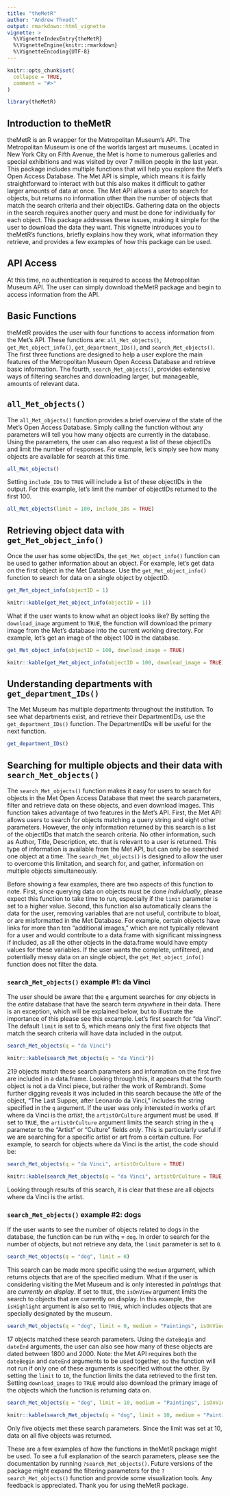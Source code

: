 ```yaml
---
title: "theMetR"
author: "Andrew Thvedt"
output: rmarkdown::html_vignette
vignette: >
  %\VignetteIndexEntry{theMetR}
  %\VignetteEngine{knitr::rmarkdown}
  %\VignetteEncoding{UTF-8}
---
```


```r
knitr::opts_chunk$set(
  collapse = TRUE,
  comment = "#>"
)
```

```r
library(theMetR)
```

## Introduction to theMetR
theMetR is an R wrapper for the Metropolitan Museum's API. The Metropolitan Museum is one of the worlds largest art museums. Located in New York City on Fifth Avenue, the Met is home to numerous galleries and special exhibitions and was visited by over 7 million people in the last year. This package includes multiple functions that will help you explore the Met's Open Access Database. The Met API is simple, which means it is fairly straightforward to interact with but this also makes it difficult to gather larger amounts of data at once. The Met API allows a user to search for objects, but returns no information other than the number of objects that match the search criteria and their objectIDs. Gathering data on the objects in the search requires another query and must be done for individually for each object. This package addresses these issues, making it simple for the user to download the data they want. This vignette introduces you to theMetR's functions, briefly explains how they work, what information they retrieve, and provides a few examples of how this package can be used.

## API Access
At this time, no authentication is required to access the Metropolitan Museum API. The user can simply download theMetR package and begin to access information from the API.

## Basic Functions
theMetR provides the user with four functions to access information from the Met's API. These functions are: `all_Met_objects()`, `get_Met_object_info()`, `get_department_IDs()`, and `search_Met_objects()`. The first three functions are designed to help a user explore the main features of the Metropolitan Museum Open Access Database and retrieve basic information. The fourth, `search_Met_objects()`, provides extensive ways of filtering searches and downloading larger, but manageable, amounts of relevant data.

## `all_Met_objects()`
The `all_Met_objects()` function provides a brief overview of the state of the Met's Open Access Database. Simply calling the function without any parameters will tell you how many objects are currently in the database. Using the parameters, the user can also request a list of these objectIDs and limit the number of responses. For example, let's simply see how many objects are available for search at this time.

```r
all_Met_objects()
```

Setting `include_IDs` to `TRUE` will include a list of these objectIDs in the output. For this example, let's limit the number of objectIDs returned to the first 100.

```r
all_Met_objects(limit = 100, include_IDs = TRUE)
```

## Retrieving object data with `get_Met_object_info()`
Once the user has some objectIDs, the `get_Met_object_info()` function can be used to gather information about an object. For example, let's get data on the first object in the Met Database. Use the `get_Met_object_info()` function to search for data on a single object by objectID.

```r
get_Met_object_info(objectID = 1)
```

```r
knitr::kable(get_Met_object_info(objectID = 1))
```

What if the user wants to know what an object looks like? By setting the `download_image` argument to `TRUE`, the function will download the primary image from the Met's database into the current working directory. For example, let's get an image of the object 100 in the database.

```r
get_Met_object_info(objectID = 100, download_image = TRUE)
```

```r
knitr::kable(get_Met_object_info(objectID = 100, download_image = TRUE))
```


## Understanding departments with `get_department_IDs()`
The Met Museum has multiple departments throughout the institution. To see what departments exist, and retrieve their DepartmentIDs, use the `get_department_IDs()` function. The DepartmentIDs will be useful for the next function.

```r
get_department_IDs()
```

## Searching for multiple objects and their data with `search_Met_objects()`
The `search_Met_objects()` function makes it easy for users to search for objects in the Met Open Access Database that meet the search parameters, filter and retrieve data on these objects, and even download images. This function takes advantage of two features in the Met's API. First, the Met API allows users to search for objects matching a query string and eight other parameters. However, the only information returned by this search is a list of the objectIDs that match the search criteria. No other information, such as Author, Title, Description, etc. that is relevant to a user is returned. This type of information is available from the Met API, but can only be searched one object at a time. The `search_Met_objects()` is designed to allow the user to overcome this limitation, and search for, and gather, information on multiple objects simultaneously. 

Before showing a few examples, there are two aspects of this function to note. First, since querying data on objects must be done *individually*, please expect this function to take time to run, especially if the `limit` parameter is set to a higher value. Second, this function also automatically cleans the data for the user, removing variables that are not useful, contribute to bloat, or are misformatted in the Met Database. For example, certain objects have links for more than ten "additional images," which are not typically relevant for a user and would contribute to a data.frame with significant missingness if included, as all the other objects in the data.frame would have empty values for these variables. If the user wants the complete, unfiltered, and potentially messy data on an single object, the `get_Met_object_info()` function does not filter the data.

### `search_Met_objects()` example #1: da Vinci

The user should be aware that the `q` argument searches for *any* objects in the *entire* database that have the search term *anywhere* in their data. There is an exception, which will be explained below, but to illustrate the importance of this please see this excample. Let's first search for "da Vinci". The default `limit` is set to 5, which means only the first five objects that match the search criteria will have data included in the output.

```r
search_Met_objects(q = "da Vinci")
```

```r
knitr::kable(search_Met_objects(q = "da Vinci"))
```

219 objects match these search parameters and information on the first five are included in a data.frame. Looking through this, it appears that the fourth object is not a da Vinci piece, but rather the work of Rembrandt. Some further digging reveals it was included in this search because the *title* of the object, "The Last Supper, after Leonardo da Vinci," includes the string specified in the `q` argument. If the user was only interested in works of art where da Vinci is the *artist*, the `artistOrCulture` argument must be used. If set to `TRUE`, the `artistOrCulture` argument limits the search string in the `q` parameter to the "Artist" or "Culture" fields *only*. This is particularly useful if we are searching for a specific artist or art from a certain culture. For example, to search for objects where da Vinci is the artist, the code should be:

```r
search_Met_objects(q = "da Vinci", artistOrCulture = TRUE)
```

```r
knitr::kable(search_Met_objects(q = "da Vinci", artistOrCulture = TRUE))
```

Looking through results of this search, it is clear that these are all objects where da Vinci is the artist.

### `search_Met_objects()` example #2: dogs

If the user wants to see the number of objects related to dogs in the database, the function can be run with`q` = `dog`. In order to search for the number of objects, but not retrieve any data, the `limit` parameter is set to `0`.

```r
search_Met_objects(q = "dog", limit = 0)
```

This search can be made more specific using the `medium` argument, which returns objects that are of the specified medium. What if the user is considering visiting the Met Museum and is only interested in *paintings* that are *currently on display*. If set to `TRUE`, the `isOnView` argument limits the search to objects that are currently on display. In this example, the `isHighlight` argument is also set to `TRUE`, which includes objects that are specially designated by the museum.
```r
search_Met_objects(q = "dog", limit = 0, medium = "Paintings", isOnView = TRUE, isHighlight = TRUE)
```

17 objects matched these search parameters. Using the `dateBegin` and `dateEnd` arguments, the user can also see how many of these objects are dated between 1800 and 2000. Note: the Met API requires both the `dateBegin` and `dateEnd` arguments to be used together, so the function will not run if only one of these arguments is specified without the other. By setting the `limit` to `10`, the function limits the data retrieved to the first ten. Setting `download_images` to `TRUE` would also download the primary image of the objects which the function is returning data on.

```r
search_Met_objects(q = "dog", limit = 10, medium = "Paintings", isOnView = TRUE, isHighlight = TRUE, dateBegin = 1800, dateEnd = 2000)
```

```r
knitr::kable(search_Met_objects(q = "dog", limit = 10, medium = "Paintings", isOnView = TRUE, isHighlight = TRUE, dateBegin = 1800, dateEnd = 2000))
```

Only five objects met these search parameters. Since the limit was set at 10, data on all five objects was returned.

These are a few examples of how the functions in theMetR package might be used. To see a full explanation of the search parameters, please see the documentation by running `?search_Met_objects()`. Future versions of the package might expand the filtering parameters for the `?search_Met_objects()` function and provide some visualization tools. Any feedback is appreciated. Thank you for using theMetR package.
